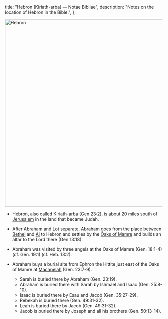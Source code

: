   title: "Hebron (Kiriath-arba) — Notae Bibliae",
  description: "Notes on the location of Hebron in the Bible.",
};

<Initial text="Hebron (Kiriath-arba)" />

<Image
  className="sepia rounded"
  src="/places/hebron.jpg"
  alt="Hebron"
  width="600"
  height="600"
/>

- Hebron, also called Kiriath-arba (Gen 23:2), is about 20 miles south of [Jerusalem](/places/old-testament/genesis/jerusalem) in the land that became Judah.

- After Abraham and Lot separate, Abraham goes from the place between [Bethel](/places/old-testament/genesis/bethel) and [Ai](/places/old-testament/genesis/ai) to Hebron and settles by the [Oaks of Mamre](/places/old-testament/genesis/oaks-of-mamre) and builds an altar to the Lord there (Gen 13:18).

- Abraham was visited by three angels at the Oaks of Mamre (Gen. 18:1-4) (cf. Gen. 19:1) (cf. Heb. 13:2).

- Abraham buys a burial site from Ephron the Hittite just east of the Oaks of Mamre at [Machpelah](/places/old-testament/genesis/machpelah) (Gen. 23:7-9).
  - Sarah is buried there by Abraham (Gen. 23:19).
  - Abraham is buried there with Sarah by Ishmael and Isaac (Gen. 25:8-10).
  - Isaac is buried there by Esau and Jacob (Gen. 35:27-29).
  - Rebekah is buried there (Gen. 49:31-32).
  - Leah is buried there by Jacob (Gen. 49:31-32).
  - Jacob is buried there by Joseph and all his brothers (Gen. 50:13-14).
